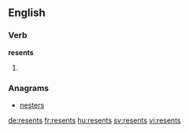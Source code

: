 ==English==

===Verb===
'''resents'''

# {{third-person singular of|resent}}

===Anagrams===
* [[nesters#English|nesters]]

[[de:resents]]
[[fr:resents]]
[[hu:resents]]
[[sv:resents]]
[[vi:resents]]